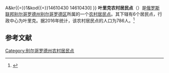 {{Infobox Settlement
| official_name = 叶里克农村居民点
| native_name = Ериковское сельское поселение
| settlement_type = [[农村居民点|农村居民点]]
| subdivision_type = [[国家|国家]]
| subdivision_type1 = [[州_(俄罗斯)|州]]
| subdivision_type2 = [[区_(苏联)|区]]
| subdivision_name = {{RUS}}
| subdivision_name1 = [[别尔哥罗德州|别尔哥罗德州]]
| subdivision_name2 = [[别尔哥罗德区|别尔哥罗德区]]
| seat_type = 行政中心
| seat = 叶里克
| population_as_of=2016
| population_footnotes = <ref name=stat />
| population_total = 786
| coordinates_display = inline,title
| latd = 50 | latm = 43 | lats = 13 | latNS = N
| longd = 36 | longm = 30 | longs = 36 | longEW = E
| timezone = [[莫斯科时间|MSK]]
| utc_offset = +3
| blank_name = [[俄罗斯市政土地区划代码|OKTMO编码]]
| blank_info = [http://classif.spb.ru/classificators/view/tma.php?st{{=}}A&kr{{=}}1&kod{{=}}14610430 14610430]
}}
'''叶里克农村居民点'''（{{lang-ru|Ериковское сельское поселение}}）是[[俄罗斯联邦|俄罗斯联邦]][[别尔哥罗德州|别尔哥罗德州]][[别尔哥罗德区|别尔哥罗德区]]所属的一个[[农村居民点|农村居民点]]。其下辖有6个居民点，行政中心为叶里克。据2016年统计，该农村居民点的人口为786人。<ref name=stat>{{cite web |url=http://www.gubkinadm.ru/gorod/images/stories/foto/okrug/pasportggo.rar |title=Паспорт Губкинского городского округа на 1 января 2016 года |accessdate=2016-02-02 |archiveurl=https://www.webcitation.org/6ezlnsjoC?url=http://www.gubkinadm.ru/gorod/images/stories/foto/okrug/pasportggo.rar |archivedate=2016-02-02 |language=ru |deadurl=yes }}</ref>

== 参考文献 ==
{{reflist}}

{{Russia-stub}}

[[Category:别尔哥罗德州农村居民点|Category:别尔哥罗德州农村居民点]]